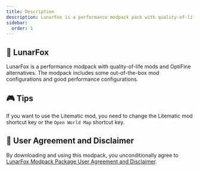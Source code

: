 ```yaml
---
title: Description
description: LunarFox is a performance modpack pack with quality-of-life mods and OptiFine alternatives. The modpack includes some out-of-the-box mod configurations and good performance configurations.
sidebar:
  order: 1
---
```



<LinkCard
    title="Download LunarFox"
    description="Download From Modrinth."
    href="https://modrinth.com/modpack/lunarfox"
/>

## 🦊 LunarFox

LunarFox is a performance modpack with quality-of-life mods and OptiFine alternatives. The modpack includes some out-of-the-box mod configurations and good performance configurations.

## 🎮 Tips

If you want to use the Litematic mod, you need to change the Litematic mod shortcut key or the `Open World Map` shortcut key.

## 🧾 User Agreement and Disclaimer

By downloading and using this modpack, you unconditionally agree to [LunarFox Modpack Package User Agreement and Disclaimer](/en/lunarfox/disclaimer).
